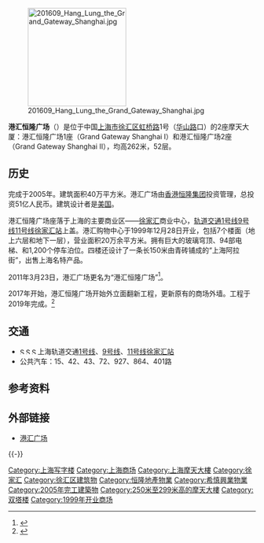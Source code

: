 {{refimprove|time=2015-01-02T02:25:16+00:00}}
{{Infobox Skyscraper
|building_name=港汇恒隆广场 <br>Grand Gateway 66
|image=Grand gateway shanghai.jpg
|caption=
|built=1994-2005
|use=购物中心、写字楼、住宅
|location=[[中国|中国]][[上海|上海]]虹桥路1号
|roof=262米 
|floor_count=52层
|floor_area=40万[[平方米|m²]]
|architect={{link-en|凯里森建筑事务所|Callison}}
|contractor= 
|skyscraperpage_id=9|}}
[[File:201609_Hang_Lung_the_Grand_Gateway_Shanghai.jpg|200px]]

'''港汇恒隆广场'''（{{lang-en|'''Grand Gateway 66'''}}）是位于中国[[上海市|上海市]][[徐汇区|徐汇区]][[虹桥路|虹桥路]]1号（[[华山路|华山路]]口）的2座摩天大厦：港汇恒隆广场1座（Grand Gateway Shanghai I）和港汇恒隆广场2座（Grand Gateway Shanghai II），均高262米，52层。

==历史==
完成于2005年。建筑面积40万平方米。港汇广场由[[香港|香港]][[恒隆集团|恒隆集团]]投资管理，总投资51亿人民币。建筑设计者是[[美国|美国]]{{link-en|凯里森建筑事务所|Callison}}。 

港汇恒隆广场座落于上海的主要商业区——[[徐家汇|徐家汇]]商业中心，[[上海轨道交通一号线|轨道交通1号线]][[上海轨道交通9号线|9号线]][[上海轨道交通11号线|11号线]][[徐家汇站|徐家汇站]]上盖。港汇购物中心于1999年12月28日开业，包括7个楼面（地上六层和地下一层），营业面积20万余平方米。拥有巨大的玻璃穹顶、94部电梯、和1,200个停车泊位。四楼还设计了一条长150米由青砖铺成的“上海阿拉街”，出售上海名特产品。

2011年3月23日，港汇广场更名为“港汇恒隆广场”<ref>{{cite web|title=港汇广场更名港汇恒隆 徐家汇打造第二顶级商圈|url=http://sh.sina.com.cn/news/s/2011-03-24/0838177089.html|publisher=[[新浪|新浪]]|accessdate=2013-11-27|archive-date=2019-08-14|archive-url=https://web.archive.org/web/20190814230403/http://sh.sina.com.cn/news/s/2011-03-24/0838177089.html|dead-url=no}}</ref>。

2017年开始，港汇恒隆广场开始外立面翻新工程，更新原有的商场外墙。工程于2019年完成。<ref>{{cite web |title=港汇恒隆广场华丽变身 |url=https://www.hanglung.com/zh-cn/media-center/econnections/feature-story/feature-story-201904 |website=Hang Lung Properties |publisher=Hang Lung Properties |accessdate=2020-12-19 |archive-date=2021-06-26 |archive-url=https://web.archive.org/web/20210626130627/https://www.hanglung.com/zh-cn/media-center/econnections/feature-story/feature-story-201904 |dead-url=no }}</ref>

== 交通 ==
*[[File:SML1.svg|12px]][[File:SML9.svg|12px]][[File:SML11.svg|12px]]上海轨道交通[[上海轨道交通1号线|1号线]]、[[上海轨道交通9号线|9号线]]、[[上海轨道交通11号线|11号线]][[徐家汇站|徐家汇站]]
*公共汽车：15、42、43、72、927、864、401路

==参考资料==
{{Reflist}}

== 外部链接 ==
{{commonscat|Grand Gateway}}
*[http://www.grandgateway.com 港汇广场] {{Wayback|url=http://www.grandgateway.com/ |date=20190301020205 }}

{{-}}
{{徐家汇}}
{{恒隆地產}}
{{希慎興業}}
{{超高层摩天大楼}}
{{上海摩天大楼}}
{{Authority control}}
[[Category:上海写字楼|Category:上海写字楼]]
[[Category:上海商场|Category:上海商场]]
[[Category:上海摩天大樓|Category:上海摩天大樓]]
[[Category:徐家汇|Category:徐家汇]]
[[Category:徐汇区建筑物|Category:徐汇区建筑物]]
[[Category:恒隆地產物業|Category:恒隆地產物業]]
[[Category:希慎興業物業|Category:希慎興業物業]]
[[Category:2005年完工建築物|Category:2005年完工建築物]]
[[Category:250米至299米高的摩天大樓|Category:250米至299米高的摩天大樓]]
[[Category:双塔楼|Category:双塔楼]]
[[Category:1999年开业商场|Category:1999年开业商场]]